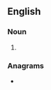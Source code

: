 ==English==

===Noun===
{{head|en|noun plural form}}

# {{plural of|yelve|lang=en}}

===Anagrams===
* {{anagrams|en|Leveys|Selvey|Vesely}}